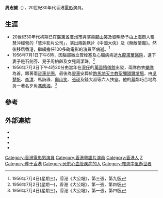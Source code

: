 '''周志誠'''（{{bd|1909年||1956年|7月1日|catIdx=Z}}），20世紀30年代香港[[電影|電影]]演員。

==生涯==
* 20世紀30年代初期已在[[廣東省|廣東省]][[廣州市|廣州市]]與演員[[鄺山笑|鄺山笑]]及[[黎明|黎明]]參予由[[上海|上海]]商人張慧沖經營的「慧沖影片公司」，演出兩齣默片《中國大俠》及《無敵情魔》。然後移居[[香港|香港]]，繼續擔任100多齣[[電影|電影]]的[[演員|演員]]至病逝。<ref>1956年7月4日(星期三)，香港《大公報》，第三張，第九版</ref>
* 1956年7月1日下午6時，因腦部微血管栓塞及心臟病病逝[[九龍|九龍]][[廣華醫院|廣華醫院]]，遺下妻子是石劍芬、兒子周柏齡及女兒周潔珠。<ref>1956年7月2日(星期一)，香港《大公報》，第一張，第四版</ref>
* 1956年7月3日下午4時30分由當年在[[灣仔|灣仔]]的[[萬國殯儀館|萬國殯儀館]]出發，兩隊白衣[[樂隊|樂隊]]為首，跟著兩[[貨車|貨車]][[花圈|花圈]]，最後為[[靈車|靈車]]安葬於[[跑馬地天主教聖彌額爾墳場|跑馬地天主教聖彌額爾墳場]]，由[[吳楚帆|吳楚帆]]、[[李清|李清]]、馬詩祿、[[鄺山笑|鄺山笑]]、[[張瑛|張瑛]]及錢大叔等六人扶靈。他的[[墓|墓]]鄰巧合地為另一著名歹角[[馮應湘|馮應湘]]。<ref>1956年7月4日(星期三)，香港《大公報》，第一張，第四版</ref>

==參考==
<div class="references-small">
<references />
</div>

==外部連結==
* {{imdb name|1591450}}
* {{hkmdb name|316}}
* {{douban people}}
* {{Mtime people|1229835}}

{{DEFAULTSORT:zhou zhicheng}}
[[Category:香港電影男演員|Category:香港電影男演員]]
[[Category:香港粵語片演員|Category:香港粵語片演員]]
[[Category:香港人|Category:香港人]]
[[Category:周姓|Z]]
[[Category:葬于香港|Category:葬于香港]]
[[Category:死於心血管疾病的人|Category:死於心血管疾病的人]]
[[Category:罹患中風逝世者|Category:罹患中風逝世者]]